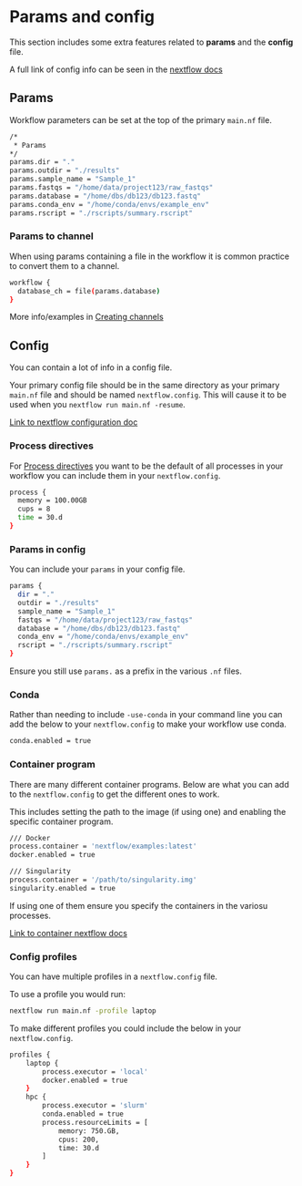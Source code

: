 # Params and config

This section includes some extra features related to __params__ and the __config__ file.

A full link of config info can be seen in the [nextflow docs](https://www.nextflow.io/docs/latest/config.html)

## Params

Workflow parameters can be set at the top of the primary `main.nf` file.

```bash
/*
 * Params
*/
params.dir = "."
params.outdir = "./results"
params.sample_name = "Sample_1"
params.fastqs = "/home/data/project123/raw_fastqs"
params.database = "/home/dbs/db123/db123.fastq"
params.conda_env = "/home/conda/envs/example_env"
params.rscript = "./rscripts/summary.rscript"
```

### Params to channel

When using params containing a file in the workflow it is common practice to convert them to a channel.

```bash
workflow {
  database_ch = file(params.database)
}
```

More info/examples in [Creating channels](#creating_channels)

## Config

You can contain a lot of info in a config file.

Your primary config file should be in the same directory as your primary `main.nf` file and should be named `nextflow.config`.
This will cause it to be used when you `nextflow run main.nf -resume`.

[Link to nextflow configuration doc](https://www.nextflow.io/docs/latest/config.html)

### Process directives

For [Process directives](#process_directives) you want to be the default of all processes in your workflow you can include them in your `nextflow.config`.

```bash
process {
  memory = 100.00GB
  cups = 8
  time = 30.d
}
```

### Params in config

You can include your `params` in your config file.

```bash
params {
  dir = "."
  outdir = "./results"
  sample_name = "Sample_1"
  fastqs = "/home/data/project123/raw_fastqs"
  database = "/home/dbs/db123/db123.fastq"
  conda_env = "/home/conda/envs/example_env"
  rscript = "./rscripts/summary.rscript"
}
```

Ensure you still use `params.` as a prefix in the various `.nf` files.

### Conda

Rather than needing to include `-use-conda` in your command line you can add the below to your `nextflow.config` to make your workflow use conda.

```bash
conda.enabled = true
```

### Container program

There are many different container programs. Below are what you can add to the `nextflow.config` to get the different ones to work.

This includes setting the path to the image (if using one) and enabling the specific container program.

```bash
/// Docker
process.container = 'nextflow/examples:latest'
docker.enabled = true
```

```bash
/// Singularity
process.container = '/path/to/singularity.img'
singularity.enabled = true
```

If using one of them ensure you specify the containers in the variosu processes.

[Link to container nextflow docs](https://www.nextflow.io/docs/latest/container.html)

### Config profiles


You can have multiple profiles in a `nextflow.config` file.

To use a profile you would run:

```bash
nextflow run main.nf -profile laptop
```

To make different profiles you could include the below in your `nextflow.config`.

```bash
profiles {
    laptop {
        process.executor = 'local'
        docker.enabled = true
    }
    hpc {
        process.executor = 'slurm'
        conda.enabled = true
        process.resourceLimits = [
            memory: 750.GB,
            cpus: 200,
            time: 30.d
        ]
    }
}
```



